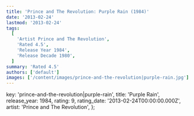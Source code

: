 ```yaml
---
title: 'Prince and The Revolution: Purple Rain (1984)'
date: '2013-02-24'
lastmod: '2013-02-24'
tags:
  [
    'Artist Prince and The Revolution',
    'Rated 4.5',
    'Release Year 1984',
    'Release Decade 1980',
  ]
summary: 'Rated 4.5'
authors: ['default']
images: ['/content/images/prince-and-the-revolution|purple-rain.jpg']
---
```


  key: 'prince-and-the-revolution|purple-rain',
  title: 'Purple Rain',
  release_year: 1984,
  rating: 9,
  rating_date: '2013-02-24T00:00:00.000Z',
  artist: 'Prince and The Revolution',
};

<MusicRating data={data} />
